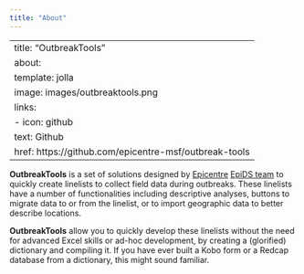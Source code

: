 ```yaml
---
title: "About"
---
```

---
title: "OutbreakTools"
about:
  template: jolla
  image: images/outbreaktools.png
  links:
    - icon: github
      text: Github
      href: https://github.com/epicentre-msf/outbreak-tools
---


**OutbreakTools** is a set of solutions designed by [Epicentre](https://epicentre.msf.org/) [EpiDS team](https://apps.epicentre-msf.org/public/) to quickly create linelists to collect field data during outbreaks. These linelists have a number of functionalities including descriptive analyses, buttons to migrate data to or from the linelist, or to import geographic data to better describe locations.


**OutbreakTools** allow you to quickly develop these linelists without the need for advanced Excel skills or ad-hoc development, by creating a (glorified) dictionary and compiling it. If you have ever built a Kobo form or a Redcap database from a dictionary, this might sound familiar.